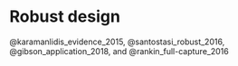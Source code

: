 # Robust design  {#rd}

@karamanlidis_evidence_2015, @santostasi_robust_2016, @gibson_application_2018, and @rankin_full-capture_2016

